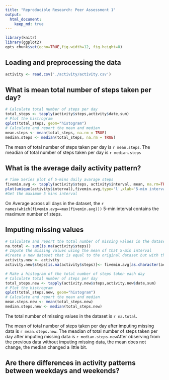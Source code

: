 ```yaml
---
title: "Reproducible Research: Peer Assessment 1"
output: 
  html_document:
    keep_md: true
---
```



```r
library(knitr)
library(ggplot2)
opts_chunk$set(echo=TRUE,fig.width=12, fig.height=8)
```


## Loading and preprocessing the data
```r
activity <- read.csv('./activity/activity.csv')
```


## What is mean total number of steps taken per day?
```r
# Calculate total number of steps per day
total_steps <- tapply(activity$steps,activity$date,sum)
# Plot the histrogram
qplot(total_steps, geom="histogram")
# Calculate and report the mean and median 
mean.steps <- mean(total_steps, na.rm = TRUE)
median.steps <- median(total_steps, na.rm = TRUE)
```
The mean of total number of steps taken per day is `r mean.steps`. The meadian of total number of steps taken per day is `r median.steps`

## What is the average daily activity pattern?
```r
# Time Series plot of 5-mins daily avarage steps
fivemin.avg <- tapply(activity$steps, activity$interval, mean, na.rm=TRUE)
plot(unique(activity$interval),fivemin.avg,type='l',xlab='5-min interval', ylab='Daily Average')
#Get the maximum 5 mins interval
```
On Average across all days in the dataset, the `r names(which(fivemin.avg==max(fivemin.avg)))` 5-min interval contains the maximum number of steps.

## Imputing missing values
```r
# Calculate and report the total number of missing values in the dataset (i.e. the total number of rows with NAs)
na.total <- sum(is.na(activity$steps))
# Impute the missing values using the mean of that 5-min interval
#Create a new dataset that is equal to the original dataset but with the missing data filled in.
activity.new <- activity
activity.new$steps[is.na(activity$steps)]<- fivemin.avg[as.character(activity$interval[na.index])]

# Make a histogram of the total number of steps taken each day
# Calculate total number of steps per day
total_steps.new <- tapply(activity.new$steps,activity.new$date,sum)
# Plot the histrogram
qplot(total_steps.new, geom="histogram")
# Calculate and report the mean and median 
mean.steps.new <- mean(total_steps.new)
median.steps.new <- median(total_steps.new)
```

The total number of missing values in the dataset is `r na.total`.

The mean of total number of steps taken per day after imputing missing data is `r mean.steps.new`. The meadian of total number of steps taken per day after imputing missing data is `r median.steps.new`After observing from the previous data without imputing missing data, the mean does not change, the median changed a little bit. 


## Are there differences in activity patterns between weekdays and weekends?
